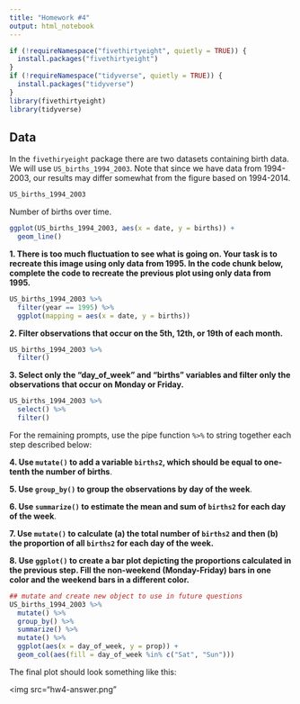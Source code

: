 ```yaml
---
title: "Homework #4"
output: html_notebook
---
```


```r
if (!requireNamespace("fivethirtyeight", quietly = TRUE)) {
  install.packages("fivethirtyeight")
}
if (!requireNamespace("tidyverse", quietly = TRUE)) {
  install.packages("tidyverse")
}
library(fivethirtyeight)
library(tidyverse)
```


## Data

In the `fivethiryeight` package there are two datasets containing birth data. We will use `US_births_1994_2003`.  Note that since we have data from 1994-2003, our results may differ somewhat from the figure based on 1994-2014.

```r
US_births_1994_2003
```

Number of births over time.
```r
ggplot(US_births_1994_2003, aes(x = date, y = births)) +
  geom_line()
```
**1. There is too much fluctuation to see what is going on. Your task is to 
recreate this image using only data from 1995. In the code chunk below, complete 
the code to recreate the previous plot using only data from 1995.**

```r
US_births_1994_2003 %>%
  filter(year == 1995) %>%
  ggplot(mapping = aes(x = date, y = births))
```

**2. Filter observations that occur on the 5th, 12th, or 19th of each month.**

```r
US_births_1994_2003 %>%
  filter()
```

**3. Select only the "day_of_week" and "births" variables and filter only the observations that occur on Monday or Friday.**

```r
US_births_1994_2003 %>%
  select() %>% 
  filter()
```

For the remaining prompts, use the pipe function `%>%` to string together each 
step described below:

**4. Use `mutate()` to add a variable `births2`, which should be equal to one-tenth the number of births**.

**5. Use `group_by()` to group the observations by day of the week**.

**6. Use `summarize()` to estimate the mean and sum of `births2` for each day of the week**.

**7. Use `mutate()` to calculate (a) the total number of `births2` and then (b) the proportion of all `births2` for each day of the week.**

**8. Use `ggplot()` to create a bar plot depicting the proportions calculated in the previous step. Fill the non-weekend (Monday-Friday) bars in one color and the weekend bars in a different color.**


```r
## mutate and create new object to use in future questions
US_births_1994_2003 %>%
  mutate() %>%
  group_by() %>%
  summarize() %>%
  mutate() %>%
  ggplot(aes(x = day_of_week, y = prop)) + 
  geom_col(aes(fill = day_of_week %in% c("Sat", "Sun")))
```


The final plot should look something like this:

<p style="align:center"> <img src="hw4-answer.png" </img></p>